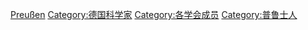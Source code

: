{{Commonscat|Members of the Prussian Academy of Sciences}}

[[Category:各國學院院士|Preußen]]
[[Category:德国科学家|Category:德国科学家]]
[[Category:各学会成员|Category:各学会成员]]
[[Category:普鲁士人|Category:普鲁士人]]